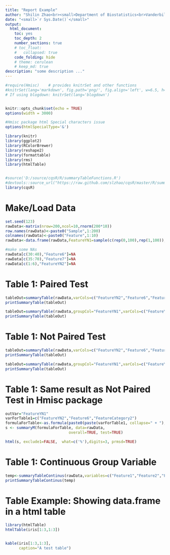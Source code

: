 ```yaml
--- 
title: "Report Example"
author: "Shilin Zhao<br><small>Department of Biostatistics<br>Vanderbilt University School of Medicine</small>"
date: "<small>`r Sys.Date()`</small>"
output:
  html_document:
    toc: yes
    toc_depth: 2
    number_sections: true
    # toc_float: 
    #   collapsed: true
    code_folding: hide
    # theme: cerulean
    # keep_md: true
description: "some description ..."
---
```

```r
#require(Hmisc)    # provides knitrSet and other functions
#knitrSet(lang='markdown', fig.path='png/', fig.align='left', w=6.5, h=4.5, cache=TRUE)
# If using blogdown: knitrSet(lang='blogdown')


knitr::opts_chunk$set(echo = TRUE)
options(width = 3000)

#Hmisc package html Special characters issue
options(htmlSpecialType='&')
```


<!-- # Notes -->
<!-- ## Hiding/Moving TOC: -->
<!-- http://biostat.mc.vanderbilt.edu/wiki/Main/KnitrHtmlTemplate -->

<!-- `r source("https://raw.githubusercontent.com/harrelfe/Hmisc/master/R/hidingTOC.r")` -->
<!-- `r hidingTOC(buttonLabel="Outline")` -->

<!-- ## More themes: -->
<!-- http://www.datadreaming.org/post/r-markdown-theme-gallery/ -->


<!-- # Functions and packages -->

```r
library(knitr)
library(ggplot2)
library(RColorBrewer)
library(reshape2)
library(formattable)
library(rms)
library(htmlTable)


#source('D:/source/cqsR/R/summaryTableFunctions.R')
#devtools::source_url("https://raw.github.com/slzhao/cqsR/master/R/summaryTableFunctions.R")
library(cqsR)

```


# Make/Load Data

```r
set.seed(123)
rawData<-matrix(nrow=200,ncol=10,rnorm(200*10))
row.names(rawData)<-paste0("Sample",1:200)
colnames(rawData)<-paste0("Feature",1:10)
rawData<-data.frame(rawData,FeatureYN1=sample(c(rep(0,100),rep(1,100)),200),FeatureYN2=as.character(sample(c(rep(0,100),rep(1,100)),200)),FeatureCategory1=sample(c("D","E"),200,replace = TRUE),FeatureCategory2=sample(c("A","B","C","D"),200,replace = TRUE),stringsAsFactors = TRUE)

#make some NAs
rawData[c(30:40),"Feature6"]=NA
rawData[c(35:70),"Feature7"]=NA
rawData[c(1:6),"FeatureYN2"]=NA

```

# Table 1: Paired Test

```r

tableOut=summaryTable(rawData,varCols=c("FeatureYN2","Feature6","FeatureCategory1"),varColsPaired=c("FeatureYN1","Feature7","FeatureCategory2"),pairedTest = TRUE)
printSummaryTable(tableOut)

tableOut=summaryTable(rawData,groupCol="FeatureYN1",varCols=c("FeatureYN2","Feature6","FeatureCategory2"),pairedTest = TRUE)
printSummaryTable(tableOut)

```

# Table 1: Not Paired Test

```r
tableOut=summaryTable(rawData,varCols=c("FeatureYN2","Feature6","FeatureCategory1"),varColsPaired=c("FeatureYN1","Feature7","FeatureCategory2"))
printSummaryTable(tableOut)

tableOut=summaryTable(rawData,groupCol="FeatureYN1",varCols=c("FeatureYN2","Feature6","FeatureCategory2"))
printSummaryTable(tableOut)


```

# Table 1: Same result as Not Paired Test in Hmisc package

```r

outVar="FeatureYN1"
varForTable1=c("FeatureYN2","Feature6","FeatureCategory2")
formulaForTable<-as.formula(paste0(paste(varForTable1, collapse=" + "),"~",outVar))
s <- summaryM(formulaForTable, data=rawData,
							overall=TRUE, test=TRUE)

html(s, exclude1=FALSE,  what=c('%'),digits=3, prmsd=TRUE)

```



# Table 1: Continuous Group Variable

```r
temp<-summaryTableContinus(rawData,variables=c("Feature1","Feature2","FeatureYN1","FeatureCategory2"),groupVariable="Feature3")
printSummaryTableContinus(temp)
```


# Table Example: Showing data.frame in a html table
```r
library(htmlTable)
htmlTable(iris[1:3,1:3])


kable(iris[1:3,1:3], 
      caption="A test table")
```


